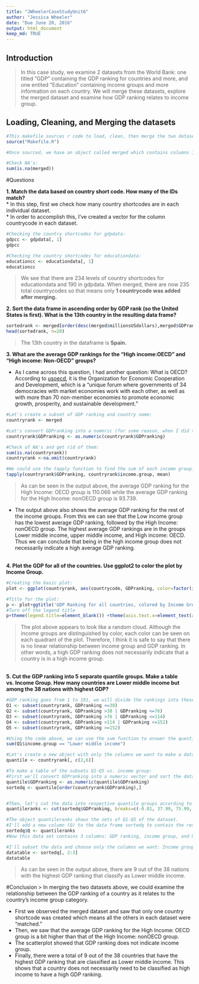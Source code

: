 ```yaml
---
title: "JWheelerCaseStudyUnit6"
author: "Jessica Wheeler"
date: "Due June 20, 2016"
output: html_document
keep_md: TRUE
---
```



## Introduction
> In this case study, we examine 2 datasets from the World Bank: one titled "GDP" containing the GDP ranking for countries and more, and one entited "Education" containing income groups and more information on each country.  We will merge these datasets, explore the merged dataset and examine how GDP ranking relates to income group.  


## Loading, Cleaning, and Merging the datasets

```r
#This makefile sources r code to load, clean, then merge the two datasets:
source("Makefile.R")

#Once sourced, we have an object called merged which contains columns 1-6 of the merged dataset with information on countrycode, GDPranking, country, millionsUSdollars, and income.group.

#Check NA's:
sum(is.na(merged))

```
  


#Questions

**1. Match the data based on country short code.  How many of the IDs match?**  
* In this step, first we check how many country shortcodes are in each individual dataset.   
* In order to accomplish this, I've created a vector for the column countrycode in each dataset.  

```r
#Checking the country shortcodes for gdpdata:
gdpcc <- gdpdata[, 1]
gdpcc

#Checking the country shortcodes for educationdata:
educationcc <- educationdata[, 1]
educationcc
```
> We see that there are 234 levels of country shortcodes for educationdata and 190 in gdpdata.  When merged, there are now 235 total countrycodes so that means only **1 countrycode was added after merging.**  
  
  
  
**2. Sort the data frame in ascending order by GDP rank (so the United States is first). What is the 13th country in the resulting data frame?**

```r
sortedrank <- merged[order(desc(merged$millionsUSdollars),merged$GDPranking),]
head(sortedrank, n=20)
```

> The 13th country in the dataframe is **Spain.**  



**3. What are the average GDP rankings for the "High income:OECD" and "High income: Non-OECD" groups?**  

* As I came across this question, I had another question: What is OECD?  According to [usoecd](http://usoecd.usmission.gov/mission/overview.htmlo), it is the Organization for Economic Cooperation and Development, which is a "unique forum where governments of 34 democracies with market economies work with each other, as well as with more than 70 non-member economies to promote economic growth, prosperity, and sustainable development."  

```r
#Let's create a subset of GDP ranking and country name:
countryrank <- merged

#Let's convert GDPranking into a numeric (for some reason, when I did this before merging the datasets, the ranking became out of order after merging, so we will do this now):
countryrank$GDPranking <- as.numeric(countryrank$GDPranking)

#Check of NA's and get rid of them:
sum(is.na(countryrank))
countryrank <-na.omit(countryrank)

#We could use the tapply function to find the sum of each income group:
tapply(countryrank$GDPranking, countryrank$income.group, mean)

```
> As can be seen in the output above, the average GDP ranking for the High Income: OECD group is 110.066 while the average GDP ranking for the High Income: nonOECD group is 93.739.

* The output above also shows the average GDP ranking for the rest of the income groups.  From this we can see that the Low income group has the lowest average GDP ranking, followed by the High Income: nonOECD group.  The highest average GDP rankings are in the groups Lower middle income, upper middle income, and High income: OECD.  Thus we can conclude that being in the high income group does not necessarily indicate a high average GDP ranking.  
<br>


**4. Plot the GDP for all of the countries.  Use ggplot2 to color the plot by Income Group.**
```r

#Creating the basic plot:
plot <- ggplot(countryrank, aes(countrycode, GDPranking, color=factor(income.group))) +geom_point() +stat_smooth(se = F)

#Title for the plot:
p <- plot+ggtitle('GDP Ranking for all countries, colored by Income Group')
#Turn off the legend title
p+theme(legend.title=element_blank()) +theme(axis.text.x=element_text(angle=50, size=5, vjust=0.5)) 
```
  
> The plot above appears to look like a random cloud.  Although the income groups are distinguished by color, each color can be seen on each quadrant of the plot.  Therefore, I think it is safe to say that there is no linear relationship between income group and GDP ranking.  In other words, a high GDP ranking does not necessarily indicate that a country is in a high income group.
  
 <br> 
**5. Cut the GDP ranking into 5 separate quantile groups.  Make a table vs. Income Group.  How many countries are Lower middle income but among the 38 nations with highest GDP?**  

```r
#GDP ranking goes from 1 to 191, we will divide the rankings into these 5 groups:
Q1 <- subset(countryrank, GDPranking <=38)
Q2 <- subset(countryrank, GDPranking >38 | GDPranking <=76)
Q3 <- subset(countryrank, GDPranking >76 | GDPranking <=114)
Q4 <- subset(countryrank, GDPranking >114 | GDPranking <=152)
Q5 <- subset(countryrank, GDPranking >=152)

#Using the code above, we can use the sum function to answer the question of how many countries are in the lower middle income group and are in Q1, among the 38 nations with the highest GDP:
sum(Q1$income.group == "Lower middle income")

#Let's create a new object with only the columns we want to make a data table- which are GDP ranking and income.group:
quantile <- countryrank[, c(2,6)]

#To make a table of the subsets Q1-Q5 vs. income group:
#First we'll convert GDPranking into a numeric vector and sort the data while assigning it to a new object:
quantile$GDPranking <- as.numeric(quantile$GDPranking)
sortedq <- quantile[order(countryrank$GDPranking),]


#Then, let's cut the data into respective quantile groups according to GDP rank and name those Q1 through Q5:
quantileranks <- cut(sortedq$GDPranking, breaks=c(-0.01, 37.99, 75.99, 113.99, 152.99, 999.99), labels=c("Q1", "Q2", "Q3", "Q4", "Q5"))

#The object quantileranks shows the sets of Q1-Q5 of the dataset.
#I'll add a new column (Q) to the data frame sortedq to contain the respective quantile groups:
sortedq$Q <- quantileranks
#Now this data set contains 3 columns: GDP ranking, income group, and Q (quantile).

#I'll subset the data and choose only the columns we want: Income group and Q:
datatable <- sortedq[, 2:3]
datatable

```
  
> As can be seen in the output above, there are 9 out of the 38 nations with the highest GDP ranking that classify as Lower middle income.


#Conclusion
> In merging the two datasets above, we could examine the relationship between the GDP ranking of a country as it relates to the country's income group category.
  
* First we observed the merged dataset and saw that only one country shortcode was created which means all the others in each dataset were "matched."    
* Then, we saw that the average GDP ranking for the High Income: OECD group is a bit higher than that of the High Income: nonOECD group.    
* The scatterplot showed that GDP ranking does not indicate income group.
* Finally, there were a total of 9 out of the 38 countries that have the highest GDP ranking that are classified as Lower middle income.  This shows that a country does not necessarily need to be classified as high income to have a high GDP ranking.
  